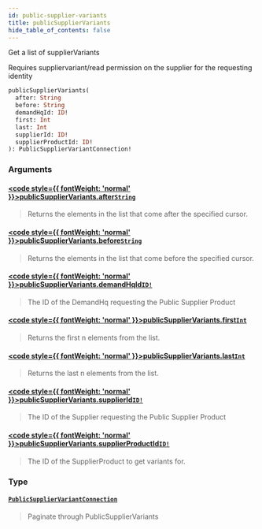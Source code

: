 ```yaml
---
id: public-supplier-variants
title: publicSupplierVariants
hide_table_of_contents: false
---
```








Get a list of supplierVariants

Requires suppliervariant/read permission on the supplier for the requesting identity

```graphql
publicSupplierVariants(
  after: String
  before: String
  demandHqId: ID!
  first: Int
  last: Int
  supplierId: ID!
  supplierProductId: ID!
): PublicSupplierVariantConnection!
```


### Arguments

#### [<code style={{ fontWeight: 'normal' }}>publicSupplierVariants.<b>after</b></code>](#)<Bullet />[`String`](/demand/api/graphql-admin/reference/scalars/string) <Badge class="secondary" text="scalar"/>
> Returns the elements in the list that come after the specified cursor.
> 

#### [<code style={{ fontWeight: 'normal' }}>publicSupplierVariants.<b>before</b></code>](#)<Bullet />[`String`](/demand/api/graphql-admin/reference/scalars/string) <Badge class="secondary" text="scalar"/>
> Returns the elements in the list that come before the specified cursor.
> 

#### [<code style={{ fontWeight: 'normal' }}>publicSupplierVariants.<b>demandHqId</b></code>](#)<Bullet />[`ID!`](/demand/api/graphql-admin/reference/scalars/id) <Badge class="secondary" text="non-null"/> <Badge class="secondary" text="scalar"/>
> The ID of the DemandHq requesting the Public Supplier Product
> 

#### [<code style={{ fontWeight: 'normal' }}>publicSupplierVariants.<b>first</b></code>](#)<Bullet />[`Int`](/demand/api/graphql-admin/reference/scalars/int) <Badge class="secondary" text="scalar"/>
> Returns the first n elements from the list.
> 

#### [<code style={{ fontWeight: 'normal' }}>publicSupplierVariants.<b>last</b></code>](#)<Bullet />[`Int`](/demand/api/graphql-admin/reference/scalars/int) <Badge class="secondary" text="scalar"/>
> Returns the last n elements from the list.
> 

#### [<code style={{ fontWeight: 'normal' }}>publicSupplierVariants.<b>supplierId</b></code>](#)<Bullet />[`ID!`](/demand/api/graphql-admin/reference/scalars/id) <Badge class="secondary" text="non-null"/> <Badge class="secondary" text="scalar"/>
> The ID of the Supplier requesting the Public Supplier Product
> 

#### [<code style={{ fontWeight: 'normal' }}>publicSupplierVariants.<b>supplierProductId</b></code>](#)<Bullet />[`ID!`](/demand/api/graphql-admin/reference/scalars/id) <Badge class="secondary" text="non-null"/> <Badge class="secondary" text="scalar"/>
> The ID of the SupplierProduct to get variants for.
> 

### Type

#### [`PublicSupplierVariantConnection`](/demand/api/graphql-admin/reference/objects/public-supplier-variant-connection) <Badge class="secondary" text="object"/>
> Paginate through PublicSupplierVariants
> 






